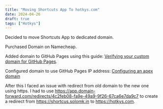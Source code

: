 ```yaml
---
title: "Moving Shortcuts App To hotkys.com"
date: 2024-04-26
draft: true
tags: ["Hotkys"]
---
```


Decided to move Shortcuts App to dedicated domain.

Purchased Domain on Namecheap.

Added domain to GitHub Pages using this guide: [Verifying your custom domain for GitHub Pages](https://docs.github.com/en/pages/configuring-a-custom-domain-for-your-github-pages-site/verifying-your-custom-domain-for-github-pages).

Configured domain to use GitHub Pages IP address: [Configuring an apex domain](https://docs.github.com/en/pages/configuring-a-custom-domain-for-your-github-pages-site/managing-a-custom-domain-for-your-github-pages-site#configuring-an-apex-domain)

After this I faced an issue with redirect from old domain to the new one using https. I had to use https://app.domain-forward.com/redirects/4c2feb08-fa9e-49a9-9f26-67ca6e7da9c7 to create a redirect from https://shortcus.solomk.in to https://hotkys.com.
